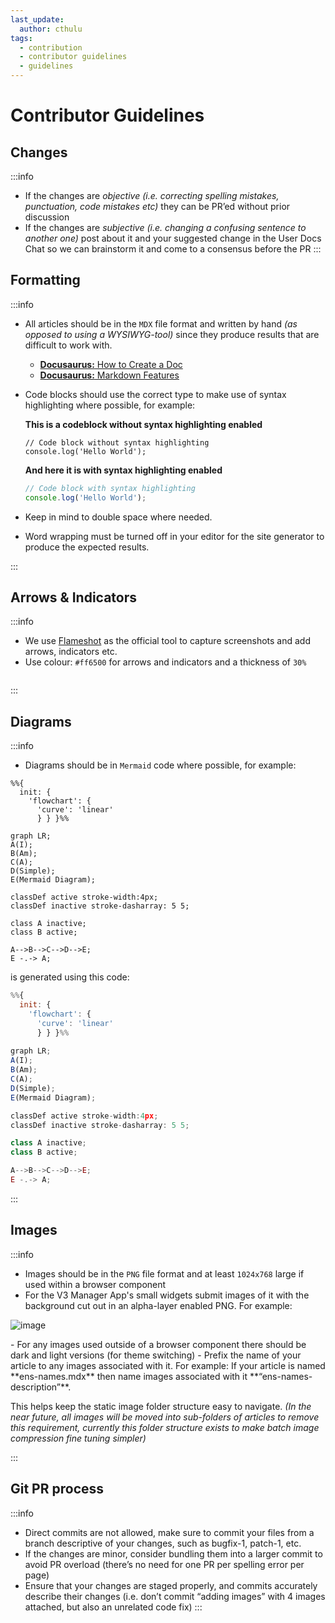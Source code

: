 ```yaml
---
last_update:
  author: cthulu
tags:
  - contribution
  - contributor guidelines
  - guidelines
---
```


# Contributor Guidelines

## Changes
:::info
- If the changes are *objective* *(i.e. correcting spelling mistakes, punctuation, code mistakes etc)* they can be PR’ed without prior discussion
- If the changes are *subjective* *(i.e. changing a confusing sentence to another one)* post about it and your suggested change in the User Docs Chat so we can brainstorm it and come to a consensus before the PR
:::

## Formatting
:::info
 - All articles should be in the `MDX` file format and written by hand *(as opposed to using a WYSIWYG-tool)*
 since they produce results that are difficult to work with.
   - [**Docusaurus:** How to Create a Doc](https://docusaurus.io/docs/create-doc)
   - [**Docusaurus:** Markdown Features](https://docusaurus.io/docs/markdown-features)
 - Code blocks should use the correct type to make use of syntax highlighting where possible, for example:  
    
    **This is a codeblock without syntax highlighting enabled**
    ```
    // Code block without syntax highlighting
    console.log('Hello World');
    ```

    **And here it is with syntax highlighting enabled**
    ```js
    // Code block with syntax highlighting
    console.log('Hello World');
    ```
 - Keep in mind to double space where needed.
 - Word wrapping must be turned off in your editor for the site generator to produce the expected results.

:::

## Arrows & Indicators
:::info
 - We use [Flameshot](https://flameshot.org) as the official tool to capture screenshots and add arrows, indicators etc.
 - Use colour: `#ff6500` for arrows and indicators and a thickness of `30%`  
  <ImageWindow title="Example arrow">
  <p align="center">

  <Image img="/img/contributor-guidelines-arrow.png"/>

  </p>
  </ImageWindow>

:::

## Diagrams
:::info
 - Diagrams should be in `Mermaid` code where possible, for example:

```mermaid
%%{
  init: {
    'flowchart': {
      'curve': 'linear'
      } } }%%
      
graph LR;
A(I);
B(Am);
C(A);
D(Simple);
E(Mermaid Diagram);

classDef active stroke-width:4px;
classDef inactive stroke-dasharray: 5 5;

class A inactive;
class B active;

A-->B-->C-->D-->E;
E -.-> A;
```

is generated using this code:

```js
%%{
  init: {
    'flowchart': {
      'curve': 'linear'
      } } }%%
      
graph LR;
A(I);
B(Am);
C(A);
D(Simple);
E(Mermaid Diagram);

classDef active stroke-width:4px;
classDef inactive stroke-dasharray: 5 5;

class A inactive;
class B active;

A-->B-->C-->D-->E;
E -.-> A;
```

:::

## Images
:::info
 - Images should be in the `PNG` file format and at least `1024x768` large if used within a browser component
 - For the V3 Manager App's small widgets submit images of it with the background cut out in an alpha-layer enabled PNG. For example:
  <ImageWindow title="Remove the background and make sure that the background layer is an alpha-layer">
  <p align="center">

  ![image](/img/contributor-guidelines-v3-widget-remove-bg.png)
  
  </p>
  </ImageWindow>
 - For any images used outside of a browser component there should be dark and light versions (for theme switching)
 - Prefix the name of your article to any images associated with it. For example: If your article is named **ens-names.mdx** then name images associated with it **“ens-names-description”**.

This helps keep the static image folder structure easy to navigate.
*(In the near future, all images will be moved into sub-folders of articles to remove this requirement, currently this folder structure exists to make batch image compression fine tuning simpler)*

:::

## Git PR process

:::info
- Direct commits are not allowed, make sure to commit your files from a branch descriptive of your changes, such as bugfix-1, patch-1, etc.
- If the changes are minor, consider bundling them into a larger commit to avoid PR overload (there’s no need for one PR per spelling error per page)
- Ensure that your changes are staged properly, and commits accurately describe their changes (i.e. don’t commit “adding images” with 4 images attached, but also an unrelated code fix)
:::